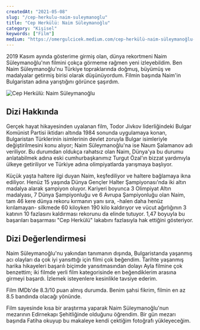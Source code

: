 ```yaml
---
createdAt: "2021-05-08"
slug: "/cep-herkulu-naim-suleymanoglu"
title: "Cep Herkülü: Naim Süleymanoğlu"
category: "Kişisel"
keywords: ["Film"]
medium: "https://omergulcicek.medium.com/cep-herkülü-naim-süleymanoğlu-1d92dc35dc3c"
---
```


2019 Kasım ayında gösterime girmiş olan, dünya rekortmeni Naim Süleymanoğlu'nın filmini çokça görmeme rağmen yeni izleyebildim. Ben Naim Süleymanoğlu'nu Türkiye topraklarında doğmuş, büyümüş ve madalyalar getirmiş birisi olarak düşünüyordum. Filmin başında Naim'in Bulgaristan adına yarıştığını görünce şaşırdım.

![Cep Herkülü: Naim Süleymanoğlu](/img/blog/2021-05-08/naim.jpg)

## Dizi Hakkında

Gerçek hayat hikayesinden uyalanan film, Todor Jivkov liderliğindeki Bulgar Komünist Partisi iktidarı altında 1984 sonunda uygulamaya konan, Bulgaristan Türklerinin isimlerinin devlet zoruyla Bulgar isimleriyle değiştirilmesini konu alıyor; Naim Süleymanoğlu'na ise Naum Şalamanov adı veriliyor. Bu durumdan oldukça rahatsız olan Naim, Dünya'ya bu durumu anlatabilmek adına eski cumhurbaşkanımız Turgut Özal'ın bizzat yardımıyla ülkeye getiriliyor ve Türkiye adına olimpiyatlarda yarışmaya başlıyor.

Küçük yaşta haltere ilgi duyan Naim, keşfediliyor ve haltere bağlamaya ikna ediliyor. Henüz 15 yaşında Dünya Gençler Halter Şampiyonası'nda iki altın madalya alarak şampiyon oluyor. Kariyeri boyunca 3 Olimpiyat Altın madalyası, 7 Dünya Şampiyonluğu ve 6 Avrupa Şampiyonluğu olan Naim, tam 46 kere dünya rekoru kırmanın yanı sıra, -halen daha henüz kırılamayan- silkmede 60 kiloyken 190 kilo kaldırıyor ve vücut ağırlığının 3 katının 10 fazlasını kaldırması rekorunu da elinde tutuyor. 1,47 boyuyla bu başarıları başarması "Cep Herkülü" lakabını fazlasıyla hak ettiğini gösteriyor.

## Dizi Değerlendirmesi

Naim Süleymanoğlu'nu yakından tanımanın dışında, Bulgaristanda yaşanmış acı olayları da çok iyi yansıttığı için filmi çok beğendim. Tarihte yaşanmış harika hikayeleri başarılı biçimde yansıtmasından dolayı Ayla filmine çok benzettim; iki filmde yerli film kategorisinde en beğendiklerim arasına girmeyi başardı. İzlemek isteyenlere kesinlikle tavsiye ederim.

Film IMDb'de 8.3/10 puan almış durumda. Benim şahsi fikrim, filmin en az 8.5 bandında olacağı yönünde.

Film sayesinde kısa bir araştırma yaparak Naim Süleymanoğlu'nun mezarının Edirnekapı Şehitliğinde olduğunu öğrendim. Bir gün mezarı başında Fatiha okuyup bu makaleye kendi çektiğim fotoğrafı yükleyeceğim.

